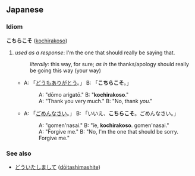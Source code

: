 == Japanese ==
=== Idiom ===
'''こちらこそ''' ([[kochirakoso]])

# ''used as a response'': I'm the one that should really be saying that.
#: ''literally'': this way, for sure; ''as in'' the thanks/apology should really be going this way (your way)
#* A: 「[[どうも]][[ありがとう]]。」 B: 「'''こちらこそ'''。」
#*: A: "dōmo arigatō." B: "'''kochirakoso'''."
#*: A: "Thank you very much." B: "No, thank ''you''."
#* A: 「[[ごめんなさい]]。」 B: 「いいえ、'''こちらこそ'''。ごめんなさい。」
#*: A: "gomen'nasai." B: "īe, '''kochirakoso'''. gomen'nasai."
#*: A: "Forgive me." B: "No, I'm the one that should be sorry.  Forgive me."

=== See also ===
* [[どういたしまして]] ([[dōitashimashite]])